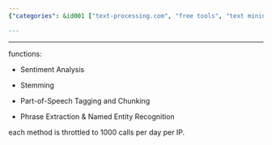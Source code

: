 ```yaml
---
{"categories": &id001 ["text-processing.com", "free tools", "text mining", "NLP", "Sentiment Analysis", "Stemming", "daily limit"], "category": "text-mining", "date": "2023-02-14 09:02:35", "description": "text-processing.com is a platform providing free access to various text mining and NLP tools such as Sentiment Analysis, Stemming, Part-of-Speech Tagging, Chunking, Phrase Extraction, and Named Entity Recognition. Users can utilize these features up to 1000 calls per IP address every day.", "tags": *id001, "title": "text-processing.com, free text mining and natural language processing"}

---
```


------

functions:

- Sentiment Analysis

- Stemming

- Part-of-Speech Tagging and Chunking

- Phrase Extraction & Named Entity Recognition

each method is throttled to 1000 calls per day per IP.

